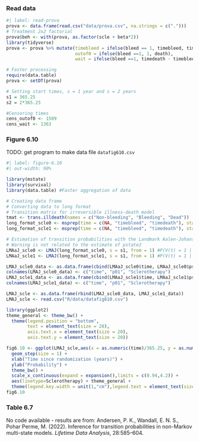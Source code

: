 ### Read data

```r
#| label: read-prova
prova <- data.frame(read.csv("data/prova.csv", na.strings = c(".")))
# Treatment 2x2 factorial
prova$beh <- with(prova, as.factor(scle + beta*2))
library(tidyverse)
prova <- prova %>% mutate(timebleed = ifelse(bleed == 1, timebleed, timedeath),
                          outof0 = ifelse(bleed ==1, 1, death),
                          wait = ifelse(bleed ==1, timedeath - timebleed, NA))

# Faster processing
require(data.table)
prova <- setDT(prova)

# Setting start times, s = 1 year and s = 2 years
s1 = 365.25
s2 = 2*365.25

#Censoring times
cens_outof0 <- 1509
cens_wait <- 1363
```

### Figure 6.10

TODO: get program to make data file `datafig610.csv`

```r
#| label: figure-6.10
#| out-width: 90%

library(mstate)
library(survival)
library(data.table) #Faster aggregation of data

# Creating data frame
# Converting data to long format
# Transition matrix for irreversible illness-death model
tmat <- trans.illdeath(names = c("Non-bleeding", "Bleeding", "Dead"))
long_format_scle0 <- msprep(time = c(NA, "timebleed", "timedeath"), status = c(NA, "bleed", "death"), data = subset(as.data.frame(prova), scle ==0), trans = tmat, keep = "scle")
long_format_scle1 <- msprep(time = c(NA, "timebleed", "timedeath"), status = c(NA, "bleed", "death"), data = subset(as.data.frame(prova), scle ==1), trans = tmat, keep = "scle")

# Estimation of transition probabilities with the Landmark Aalen-Johansen estimator
# Warning is not related to the estimate of pstate2
LMAaJ_scle0 <- LMAJ(long_format_scle0, s = s1, from = 1) #P(V(t) = 1 | V(1) = 0)
LMAaJ_scle1 <- LMAJ(long_format_scle1, s = s1, from = 1) #P(V(t) = 1 | V(1) = 0)

LMAJ_scle0_data <- as.data.frame(cbind(LMAaJ_scle0$time, LMAaJ_scle0$pstate2, "No"))
colnames(LMAJ_scle0_data) <- c("time", "p01", "Sclerotherapy")
LMAJ_scle1_data <- as.data.frame(cbind(LMAaJ_scle1$time, LMAaJ_scle1$pstate2, "Yes"))
colnames(LMAJ_scle1_data) <- c("time", "p01", "Sclerotherapy")

LMAJ_scle <- as.data.frame(rbind(LMAJ_scle0_data, LMAJ_scle1_data))
LMAJ_scle <- read.csv("R/data/datafig610.csv")

library(ggplot2)
theme_general <- theme_bw() +
  theme(legend.position = "bottom",
        text = element_text(size = 20),
        axis.text.x = element_text(size = 20),
        axis.text.y = element_text(size = 20))

fig6.10 <- ggplot(LMAJ_scle,aes(x = as.numeric(time)/365.25, y = as.numeric(p01), group = Sclerotherapy)) + 
  geom_step(size = 1) +
  xlab("Time since randomization (years)") +
  ylab("Probability") + 
  theme_bw() +
  scale_x_continuous(expand = expansion(),limits = c(0.94,4.2)) +  
  aes(linetype=Sclerotherapy) + theme_general + 
  theme(legend.key.width = unit(1,"cm"),legend.text = element_text(size = 20)) 
fig6.10

```

### Table 6.7

No code available - results are from: Andersen, P. K., Wandall, E. N. S., Pohar Perme, M. (2022). Inference for transition probabilities in non-Markov multi-state models. *Lifetime Data Analysis*, 28:585--604. 
